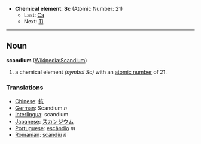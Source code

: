 *'''Chemical element''': '''Sc''' (Atomic Number: 21)
**Last: [[Calcium|Ca]]
**Next: [[Titanium|Ti]]
----
== Noun ==
'''scandium''' ([[en:Scandium|Wikipedia:Scandium]])

# a chemical element ''(symbol Sc)'' with an [[atomic number]] of 21.

===Translations===
*[[Chinese]]: [[鈧]]
*[[German]]: Scandium ''n''
*[[Interlingua]]: scandium
*[[Japanese]]: [[スカンジウム]]
*[[Portuguese]]: [[escândio]] ''m''
*[[Romanian]]: [[scandiu]] ''n''